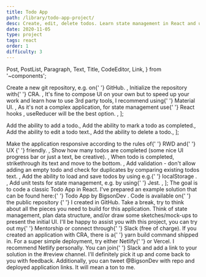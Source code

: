 ```yaml
---
title: Todo App
path: /library/todo-app-project/
desc: Create, edit, delete todos. Learn state management in React and use Material UI for composing the look & feel.
date: 2020-11-05
type: project
tags: react
order: 1
difficulty: 3
---
```



  Post,
  PostList,
  Paragraph,
  Text,
  Title,
  CodeEditor,
  Link,
} from '~components';

  <Text>
    Create a new git repository, e.g. on{' '}
    <Link href="http://github.com/">GitHub</Link>.
  </Text>,
  <Text>
    Initialize the repository with{' '}
    <Link href="https://create-react-app.dev/">CRA</Link>.
  </Text>,
  <Text>
    It's fine to compose UI on your own but to speed up your work and learn how
    to use 3rd party tools, I recommend using{' '}
    <Link href="https://material-ui.com/">Material UI</Link>.
  </Text>,
  <Text>
    As it's not a complex application, for state management use{' '}
    <Link href="https://reactjs.org/docs/hooks-reference.html">
      React hooks
    </Link>
    , <Link href="https://reactjs.org/docs/hooks-reference.html#usereducer">
      useReducer
    </Link> will be the best option.
  </Text>,
];

  <Text>Add the ability to add a todo.</Text>,
  <Text>Add the ability to mark a todo as completed.</Text>,
  <Text>Add the ability to edit a todo text.</Text>,
  <Text>Add the ability to delete a todo.</Text>,
];

  <Text>
    Make the application responsive according to the rules of{' '}
    <Link href="https://web.dev/responsive-web-design-basics/">RWD</Link> and{' '}
    <Link href="https://www.interaction-design.org/literature/topics/ux-design">
      UX
    </Link>{' '}
    friendly.
  </Text>,
  <Text>
    Show how many todos are completed (some nice UI progress bar or just a text,
    be creative).
  </Text>,
  <Text>
    When todo is completed, strikethrough its text and move to the bottom.
  </Text>,
  <Text>
    Add validation - don't allow adding an empty todo and check for duplicates
    by comparing existing todos text.
  </Text>,
  <Text>
    Add the ability to load and save todos by using e.g.{' '}
    <Link href="https://developer.mozilla.org/en-US/docs/Web/API/Window/localStorage">
      localStorage
    </Link>
    .
  </Text>,
  <Text>
    Add unit tests for state management, e.g. by using{' '}
    <Link href="https://github.com/facebook/jest">Jest</Link>.
  </Text>,
];

<Post>
  <Title level={3}>About this project</Title>
  <Paragraph>
    The goal is to code a classic Todo App in React. I've prepared an example
    solution that can be found here:{' '}
    <Link href="https://fervent-wozniak-24508f.netlify.app/">
      Todo App by BigsonDev
    </Link>
    .
  </Paragraph>
  <Paragraph>
    Code is available on{' '}
    <Link href="https://github.com/bigsondev/todo-app">
      the public repository
    </Link>{' '}
    I created in GitHub.
  </Paragraph>
  <Title level={3}>Project Requirements</Title>
  <PostList data={projectRequirements} />
  <Title level={3}>Fundamental Features</Title>
  <PostList data={mustHaveFeatures} />
  <Title level={3}>Additional Features</Title>
  <PostList data={additionalFeatures} />
  <Title level={3}>Stuck, can't progress?</Title>
  <Paragraph>
    Take a break, try to think about all the pieces you need to build for this
    application. Think of state management, plan data structure, and/or draw
    some sketches/mock-ups to present the initial UI. I'll be happy to assist
    you with this project, you can try out my{' '}
    <GatsbyLink to="/mentorship/#bigsondev-offer">Mentorship</GatsbyLink> or
    connect through{' '}
    <GatsbyLink to="/start-here/#bigsondev-slack">Slack</GatsbyLink> (free of
    charge).
  </Paragraph>
  <Title level={3}>Building & Deploying</Title>
  <Paragraph>
    If you created an application with CRA, there is a{' '}
    <Text code>yarn build</Text> command shipped in. For a super simple
    deployment, try either <Link href="https://www.netlify.com/">Netlify</Link>{' '}
    or <Link href="https://vercel.com/">Vercel</Link>. I recommend Netlify
    personally.
  </Paragraph>
  <Title level={3}>Share your solution</Title>
  <Paragraph>
    You can join{' '}
    <GatsbyLink to="/start-here/#bigsondev-slack">Slack</GatsbyLink> and add a
    link to your solution in the <Text strong>#review</Text> channel. I'll
    definitely pick it up and come back to you with feedback. Additionally, you
    can tweet <Link href="https://twitter.com/BigsonDev">@BigsonDev</Link> with
    repo and deployed application links. It will mean a ton to me.
  </Paragraph>
</Post>
